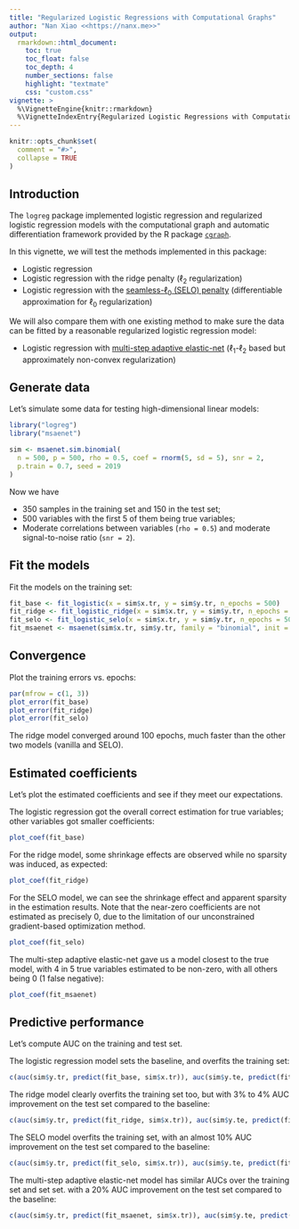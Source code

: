 ```yaml
---
title: "Regularized Logistic Regressions with Computational Graphs"
author: "Nan Xiao <<https://nanx.me>>"
output:
  rmarkdown::html_document:
    toc: true
    toc_float: false
    toc_depth: 4
    number_sections: false
    highlight: "textmate"
    css: "custom.css"
vignette: >
  %\VignetteEngine{knitr::rmarkdown}
  %\VignetteIndexEntry{Regularized Logistic Regressions with Computational Graphs}
---
```


```r
knitr::opts_chunk$set(
  comment = "#>",
  collapse = TRUE
)
```

## Introduction

The `logreg` package implemented logistic regression and regularized logistic regression models with the computational graph and automatic differentiation framework provided by the R package [`cgraph`](https://github.com/triepels/cgraph).

In this vignette, we will test the methods implemented in this package:

- Logistic regression
- Logistic regression with the ridge penalty ($\ell_2$ regularization)
- Logistic regression with the [seamless-$\ell_0$ (SELO) penalty](http://www3.stat.sinica.edu.tw/statistica/oldpdf/A23n220.pdf) (differentiable approximation for $\ell_0$ regularization)

We will also compare them with one existing method to make sure the data can be fitted by a reasonable regularized logistic regression model:

- Logistic regression with [multi-step adaptive elastic-net](https://nanx.me/msaenet/) ($\ell_1$-$\ell_2$ based but approximately non-convex regularization)

## Generate data

Let's simulate some data for testing high-dimensional linear models:

```r
library("logreg")
library("msaenet")
```

```r
sim <- msaenet.sim.binomial(
  n = 500, p = 500, rho = 0.5, coef = rnorm(5, sd = 5), snr = 2,
  p.train = 0.7, seed = 2019
)
```

Now we have

- 350 samples in the training set and 150 in the test set;
- 500 variables with the first 5 of them being true variables;
- Moderate correlations between variables (`rho = 0.5`) and moderate signal-to-noise ratio (`snr = 2`).

## Fit the models

Fit the models on the training set:

```r
fit_base <- fit_logistic(x = sim$x.tr, y = sim$y.tr, n_epochs = 500)
fit_ridge <- fit_logistic_ridge(x = sim$x.tr, y = sim$y.tr, n_epochs = 500, lambda = 0.5)
fit_selo <- fit_logistic_selo(x = sim$x.tr, y = sim$y.tr, n_epochs = 500, tau = 0.05)
fit_msaenet <- msaenet(sim$x.tr, sim$y.tr, family = "binomial", init = "ridge", tune = "ebic", nsteps = 10L, seed = 2009)
```

## Convergence

Plot the training errors vs. epochs:

```r
par(mfrow = c(1, 3))
plot_error(fit_base)
plot_error(fit_ridge)
plot_error(fit_selo)
```

The ridge model converged around 100 epochs, much faster than the other two models (vanilla and SELO).

## Estimated coefficients

Let's plot the estimated coefficients and see if they meet our expectations.

The logistic regression got the overall correct estimation for true variables; other variables got smaller coefficients:

```r
plot_coef(fit_base)
```

For the ridge model, some shrinkage effects are observed while no sparsity was induced, as expected:

```r
plot_coef(fit_ridge)
```

For the SELO model, we can see the shrinkage effect and apparent sparsity in the estimation results. Note that the near-zero coefficients are not estimated as precisely 0, due to the limitation of our unconstrained gradient-based optimization method.

```r
plot_coef(fit_selo)
```

The multi-step adaptive elastic-net gave us a model closest to the true model, with 4 in 5 true variables estimated to be non-zero, with all others being 0 (1 false negative):

```r
plot_coef(fit_msaenet)
```

## Predictive performance

Let's compute AUC on the training and test set.

The logistic regression model sets the baseline, and overfits the training set:

```r
c(auc(sim$y.tr, predict(fit_base, sim$x.tr)), auc(sim$y.te, predict(fit_base, sim$x.te)))
```

The ridge model clearly overfits the training set too, but with 3% to 4% AUC improvement on the test set compared to the baseline:

```r
c(auc(sim$y.tr, predict(fit_ridge, sim$x.tr)), auc(sim$y.te, predict(fit_ridge, sim$x.te)))
```

The SELO model overfits the training set, with an almost 10% AUC improvement on the test set compared to the baseline:

```r
c(auc(sim$y.tr, predict(fit_selo, sim$x.tr)), auc(sim$y.te, predict(fit_selo, sim$x.te)))
```

The multi-step adaptive elastic-net model has similar AUCs over the training set and set set. with a 20% AUC improvement on the test set compared to the baseline:

```r
c(auc(sim$y.tr, predict(fit_msaenet, sim$x.tr)), auc(sim$y.te, predict(fit_msaenet, sim$x.te)))
```
